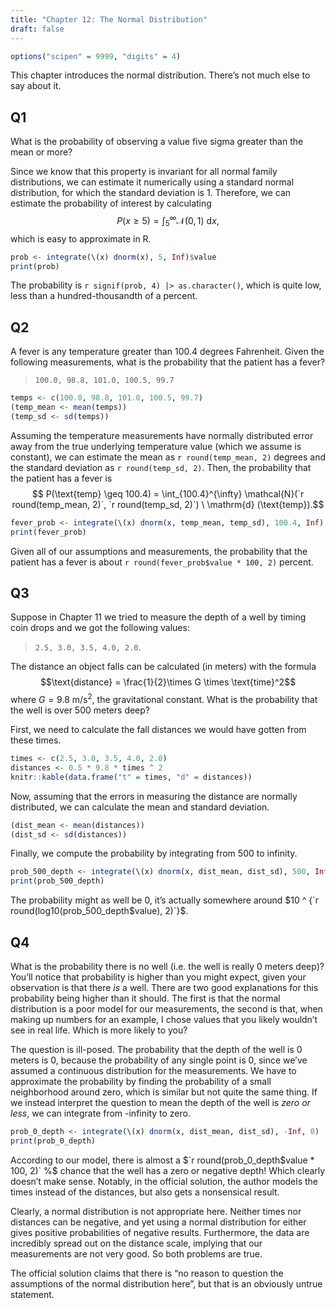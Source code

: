 ```yaml
---
title: "Chapter 12: The Normal Distribution"
draft: false
---
```


```r
options("scipen" = 9999, "digits" = 4)
```

This chapter introduces the normal distribution. There's not much else to
say about it.

## Q1

::: {.callout-note appearance="simple"}

What is the probability of observing a value five sigma greater than the mean
or more?

:::

Since we know that this property is invariant for all normal family
distributions, we can estimate it numerically using a standard normal
distribution, for which the standard deviation is 1. Therefore, we can estimate
the probability of interest by calculating
$$P(x \geq 5) = \int_{5}^{\infty} \mathcal{N}(0, 1) \ \mathrm{d}x,$$
which is easy to approximate in
R.

```r
prob <- integrate(\(x) dnorm(x), 5, Inf)$value
print(prob)
```

The probability is `r signif(prob, 4) |> as.character()`, which is quite low,
less than a hundred-thousandth of a percent.

## Q2

::: {.callout-note appearance="simple"}

A fever is any temperature greater than 100.4 degrees Fahrenheit. Given the
following measurements, what is the probability that the patient has a fever?

> `100.0, 98.8, 101.0, 100.5, 99.7`

:::

```r
temps <- c(100.0, 98.8, 101.0, 100.5, 99.7)
(temp_mean <- mean(temps))
(temp_sd <- sd(temps))
```


Assuming the temperature measurements have normally distributed error away
from the true underlying temperature value (which we assume is constant),
we can estimate the mean as `r round(temp_mean, 2)` degrees and the standard
deviation as `r round(temp_sd, 2)`. Then, the probability that the patient has
a fever is
$$ P(\text{temp} \geq 100.4) = \int_{100.4}^{\infty} \mathcal{N}(`r round(temp_mean, 2)`, `r round(temp_sd, 2)`) \ \mathrm{d} (\text{temp}).$$

```r
fever_prob <- integrate(\(x) dnorm(x, temp_mean, temp_sd), 100.4, Inf)
print(fever_prob)
```

Given all of our assumptions and measurements, the probability that the patient
has a fever is about `r round(fever_prob$value * 100, 2)` percent.


## Q3

::: {.callout-note appearance="simple"}

Suppose in Chapter 11 we tried to measure the depth of a well by timing coin
drops and we got the following values:

> `2.5, 3.0, 3.5, 4.0, 2.0`.

The distance an object falls can be calculated (in meters) with the formula
$$\text{distance} = \frac{1}{2}\times G \times \text{time}^2$$
where $G = 9.8 \ \text{m}/\text{s}^2,$ the gravitational constant. What is the
probability that the well is over 500 meters deep?

:::

First, we need to calculate the fall distances we would have gotten from
these times.

```r
times <- c(2.5, 3.0, 3.5, 4.0, 2.0)
distances <- 0.5 * 9.8 * times ^ 2
knitr::kable(data.frame("t" = times, "d" = distances))
```

Now, assuming that the errors in measuring the distance are normally
distributed, we can calculate the mean and standard deviation.

```r
(dist_mean <- mean(distances))
(dist_sd <- sd(distances))
```

Finally, we compute the probability by integrating from 500 to infinity.

```r
prob_500_depth <- integrate(\(x) dnorm(x, dist_mean, dist_sd), 500, Inf)
print(prob_500_depth)
```

The probability might as well be 0, it's actually somewhere around $10 ^ {`r round(log10(prob_500_depth$value), 2)`}$.


## Q4

::: {.callout-note appearance="simple"}

What is the probability there is no well (i.e. the well is really 0 meters
deep)? You'll notice that probability is higher than you might expect, given
your observation is that there *is* a well. There are two good explanations for
this probability being higher than it should. The first is that the normal
distribution is a poor model for our measurements, the second is that, when
making up numbers for an example, I chose values that you likely wouldn't see
in real life. Which is more likely to you?

:::

The question is ill-posed. The probability that the depth of the well is 0
meters is 0, because the probability of any single point is 0, since we've
assumed a continuous distribution for the measurements. We have to approximate
the probability by finding the probability of a small neighborhood around zero,
which is similar but not quite the same thing. If we instead interpret the
question to mean the depth of the well is *zero or less*, we can integrate
from -infinity to zero.

```r
prob_0_depth <- integrate(\(x) dnorm(x, dist_mean, dist_sd), -Inf, 0)
print(prob_0_depth)
```

According to our model, there is almost a $`r round(prob_0_depth$value * 100, 2)` \%$
chance that the well has a zero or negative depth! Which clearly doesn't make sense.
Notably, in the official solution, the author models the times instead of the
distances, but also gets a nonsensical result.

Clearly, a normal distribution is not appropriate here. Neither times nor
distances can be negative, and yet using a normal distribution for either
gives positive probabilities of negative results. Furthermore, the data are
incredibly spread out on the distance scale, implying that our measurements
are not very good. So both problems are true.

The official solution claims that there is "no reason to question the
assumptions of the normal distribution here", but that is an obviously
untrue statement.

<!-- END OF FILE -->

